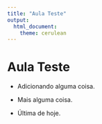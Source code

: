 ```yaml
---
title: "Aula Teste"
output:
  html_document:
    theme: cerulean
---
```


# Aula Teste

- Adicionando alguma coisa.

- Mais alguma coisa.

- Última de hoje.